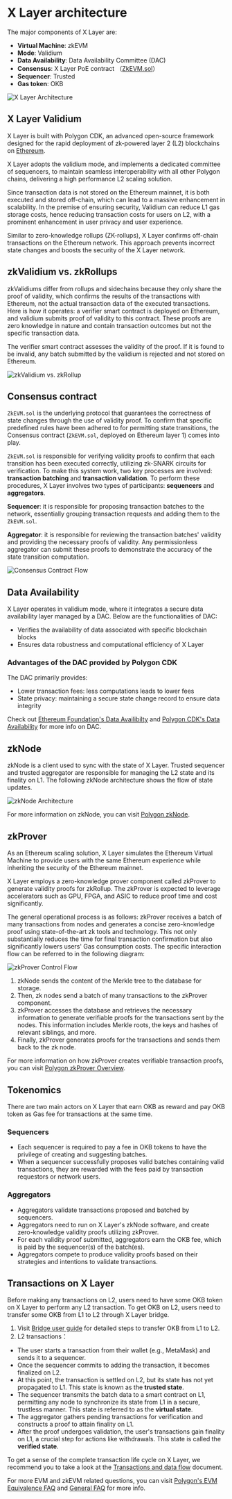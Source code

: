 # X Layer architecture
The major components of X Layer are:
- **Virtual Machine**: zkEVM
- **Mode**: Validium
- **Data Availability**: Data Availability Committee (DAC)
- **Consensus**: X Layer PoE contract （[ZkEVM.sol](https://github.com/okx/xlayer-contracts/blob/release/v0.1.0/contracts/PolygonZkEVM.sol "ZkEVM.sol")）
- **Sequencer**: Trusted
- **Gas token**: OKB

![X Layer Architecture](./img/xlayer-architecture.png)

## X Layer Validium
X Layer is built with Polygon CDK, an advanced open-source framework designed for the rapid deployment of zk-powered layer 2 (L2) blockchains on [Ethereum](https://ethereum.org/en/ "Ethereum"). 

X Layer adopts the validium mode, and implements a dedicated committee of sequencers, to maintain seamless interoperability with all other Polygon chains, delivering a high performance L2 scaling solution.

Since transaction data is not stored on the Ethereum mainnet, it is both executed and stored off-chain, which can lead to a massive enhancement in scalability. In the premise of ensuring security, Validium can reduce L1 gas storage costs, hence reducing transaction costs for users on L2, with a prominent enhancement in user privacy and user experience.

Similar to zero-knowledge rollups (ZK-rollups), X Layer confirms off-chain transactions on the Ethereum network. This approach prevents incorrect state changes and boosts the security of the X Layer network.

## zkValidium vs. zkRollups
zkValidiums differ from rollups and sidechains because they only share the proof of validity, which confirms the results of the transactions with Ethereum, not the actual transaction data of the executed transactions.
Here is how it operates: a verifier smart contract is deployed on Ethereum, and validium submits proof of validity to this contract. These proofs are zero knowledge in nature and contain transaction outcomes but not the specific transaction data.

The verifier smart contract assesses the validity of the proof. If it is found to be invalid, any batch submitted by the validium is rejected and not stored on Ethereum.

![zkValidium vs. zkRollup](./img/zkvalidium-vs-zkrollup.png)

## Consensus contract
`ZkEVM.sol` is the underlying protocol that guarantees the correctness of state changes through the use of validity proof. To confirm that specific predefined rules have been adhered to for permitting state transitions, the Consensus contract (`ZkEVM.sol`, deployed on Ethereum layer 1) comes into play.

`ZkEVM.sol` is responsible for verifying validity proofs to confirm that each transition has been executed correctly, utilizing zk-SNARK circuits for verification. To make this system work, two key processes are involved: **transaction batching** and **transaction validation**.
To perform these procedures, X Layer involves two types of participants: **sequencers** and **aggregators**.

**Sequencer**: it is responsible for proposing transaction batches to the network, essentially grouping transaction requests and adding them to the `ZkEVM.sol`.

**Aggregator**: it is responsible for reviewing the transaction batches' validity and providing the necessary proofs of validity. Any permissionless aggregator can submit these proofs to demonstrate the accuracy of the state transition computation.

![Consensus Contract Flow](./img/consensus-contract-flow.png)

## Data Availability
X Layer operates in validium mode, where it integrates a secure data availability layer managed by a DAC. Below are the functionalities of DAC:
- Verifies the availability of data associated with specific blockchain blocks
- Ensures data robustness and computational efficiency of X Layer

### Advantages of the DAC provided by Polygon CDK
The DAC primarily provides:
- Lower transaction fees: less computations leads to lower fees
- State privacy: maintaining a secure state change record to ensure data integrity

<Tip title="Note">Check out [Ethereum Foundation's Data Availibilty](https://ethereum.org/en/developers/docs/data-availability/ "Ethereum Foundation's Data Availibilty") and [Polygon CDK's Data Availability](https://ethereum.org/en/developers/docs/data-availability/ "Polygon CDK's Data Availability") for more info on DAC.</Tip>

## zkNode
zkNode is a client used to sync with the state of X Layer. Trusted sequencer and trusted aggregator are responsible for managing the L2 state and its finality on L1. The following zkNode architecture shows the flow of state updates.

![zkNode Architecture](./img/zknode-architecture.png)

<Tip title="Note">For more information on zkNode, you can visit [Polygon zkNode](https://wiki.polygon.technology/docs/zkevm/zknode/zknode-overview/ "Polygon zkNode").</Tip>

## zkProver
As an Ethereum scaling solution, X Layer simulates the Ethereum Virtual Machine to provide users with the same Ethereum experience while inheriting the security of the Ethereum mainnet.

X Layer employs a zero-knowledge prover component called zkProver to generate validity proofs for zkRollup. The zkProver is expected to leverage accelerators such as GPU, FPGA, and ASIC to reduce proof time and cost significantly.

The general operational process is as follows: zkProver receives a batch of many transactions from nodes and generates a concise zero-knowledge proof using state-of-the-art zk tools and technology. This not only substantially reduces the time for final transaction confirmation but also significantly lowers users' Gas consumption costs. The specific interaction flow can be referred to in the following diagram:

![zkProver Control Flow](./img/zkprover-control-flow.png)
1. zkNode sends the content of the Merkle tree to the database for storage.
2. Then, zk nodes send a batch of many transactions to the zkProver component.
3. zkProver accesses the database and retrieves the necessary information to generate verifiable proofs for the transactions sent by the nodes. This information includes Merkle roots, the keys and hashes of relevant siblings, and more.
4. Finally, zkProver generates proofs for the transactions and sends them back to the zk node.

<Tip title="Note">For more information on how zkProver creates verifiable transaction proofs, you can visit [Polygon zkProver Overview](https://wiki.polygon.technology/docs/zkevm/zkProver/overview/ "Polygon zkProver Overview").</Tip>

## Tokenomics
There are two main actors on X Layer that earn OKB as reward and pay OKB token as Gas fee for transactions at the same time.
### Sequencers
- Each sequencer is required to pay a fee in OKB tokens to have the privilege of creating and suggesting batches.
- When a sequencer successfully proposes valid batches containing valid transactions, they are rewarded with the fees paid by transaction requestors or network users.

### Aggregators
- Aggregators validate transactions proposed and batched by sequencers.
- Aggregators need to run on X Layer's zkNode software, and create zero-knowledge validity proofs utilizing zkProver.
- For each validity proof submitted, aggregators earn the OKB fee, which is paid by the sequencer(s) of the batch(es).
- Aggregators compete to produce validity proofs based on their strategies and intentions to validate transactions.

## Transactions on X Layer
Before making any transactions on L2, users need to have some OKB token on X Layer to perform any L2 transaction. To get OKB on L2, users need to transfer some OKB from L1 to L2 through X Layer bridge.
1. Visit [Bridge user guide](/getting-started/user-guide/bridge "Bridge user guide") for detailed steps to transfer OKB from L1 to L2.
2. L2 transactions：
  - The user starts a transaction from their wallet (e.g., MetaMask) and sends it to a sequencer.
  - Once the sequencer commits to adding the transaction, it becomes finalized on L2.
  - At this point, the transaction is settled on L2, but its state has not yet propagated to L1. This state is known as the **trusted state**.
  - The sequencer transmits the batch data to a smart contract on L1, permitting any node to synchronize its state from L1 in a secure, trustless manner. This state is referred to as the **virtual state**.
  - The aggregator gathers pending transactions for verification and constructs a proof to attain finality on L1.
  - After the proof undergoes validation, the user's transactions gain finality on L1, a crucial step for actions like withdrawals. This state is called the **verified state**.
  
To get a sense of the complete transaction life cycle on X Layer, we recommend you to take a look at the [Transactions and data flow](/developer/learn-more/xlayer-protocol/transactions-n-data-flow "Transactions and data flow") document.

<Tip title="Note">For more EVM and zkEVM related questions, you can visit [Polygon's EVM Equivalence FAQ](https://wiki.polygon.technology/docs/zkevm/faq/zkevm-eth-faq/ "Polygon's EVM Equivalence FAQ") and [General FAQ](https://wiki.polygon.technology/docs/zkevm/faq/zkevm-general-faq/ "General FAQ") for more info.</Tip>